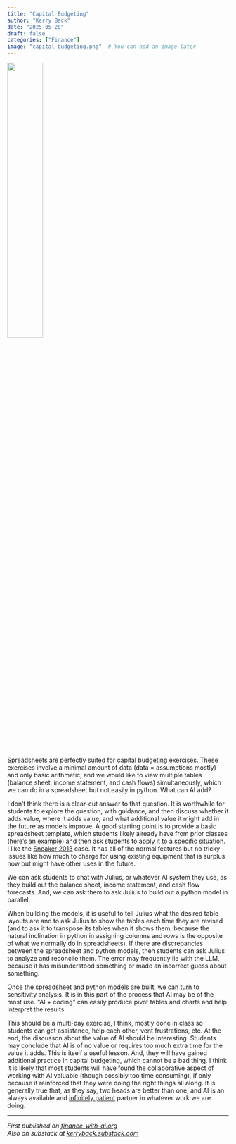 ```yaml
---
title: "Capital Budgeting"
author: "Kerry Back"
date: "2025-05-20"
draft: false
categories: ["Finance"]
image: "capital-budgeting.png"  # You can add an image later
---
```


![](capital-budgeting.png){width=40% fig-align="center"}

Spreadsheets are perfectly suited for capital budgeting exercises.  These exercises involve a minimal amount of data (data = assumptions mostly) and only basic arithmetic, and we would like to view multiple tables (balance sheet, income statement, and cash flows) simultaneously, which we can do in a spreadsheet but not easily in python.  What can AI add?

I don't think there is a clear-cut answer to that question.  It is worthwhile for students to explore the question, with guidance, and then discuss whether it adds value, where it adds value, and what additional value it might add in the future as models improve.  A good starting point is to provide a basic spreadsheet template, which students likely already have from prior classes (here's [an example](https://www.dropbox.com/scl/fi/n1m8eqauggl5jb65ufxha/template.xlsx?rlkey=dvzxl86c9tafsrb9d1oyrlz30&dl=1)) and then ask students to apply it to a specific situation. I like the [Sneaker 2013](https://hbsp.harvard.edu/product/BAB166-PDF-ENG) case.  It has all of the normal features but no tricky issues like how much to charge for using existing equipment that is surplus now but might have other uses in the future.  

We can ask students to chat with Julius, or whatever AI system they use, as they build out the balance sheet, income statement, and cash flow forecasts.  And, we can ask them to ask Julius to build out a python model in parallel.  

When building the models, it is useful to tell Julius what the desired table layouts are and to ask Julius to show the tables each time they are revised (and to ask it to transpose its tables when it shows them, because the natural inclination in python in assigning columns and rows is the opposite of what we normally do in spreadsheets).  If there are discrepancies between the spreadsheet and python models, then students can ask Julius to analyze and reconcile them.  The error may frequently lie with the LLM, because it has misunderstood something or made an incorrect guess about something.

Once the spreadsheet and python models are built, we can turn to sensitivity analysis.  It is in this part of the process that AI may be of the most use.  "AI + coding" can easily produce pivot tables and charts and help interpret the results.

This should be a multi-day exercise, I think, mostly done in class so students can get assistance, help each other, vent frustrations, etc. At the end, the discusson about the value of AI should be interesting.  Students may conclude that AI is of no value or requires too much extra time for the value it adds.  This is itself a useful lesson.  And, they will have gained additional practice in capital budgeting, which cannot be a bad thing.  I think it is likely that most students  will have found the collaborative aspect of working with AI valuable (though possibly too time consuming), if only because it reinforced that they were doing the right things all along.  It is generally true that, as they say, two heads are better than one, and AI is an always available and [infinitely patient](https://www.oneusefulthing.org/p/getting-started-with-ai-good-enough) partner in whatever work we are doing. 

---

*First published on [finance-with-ai.org](https://finance-with-ai.org)* <br>
*Also on substack at [kerryback.substack.com](https://kerryback.substack.com)*